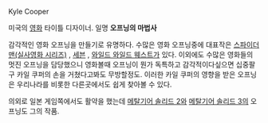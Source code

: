 Kyle Cooper

미국의 [[영화]] 타이틀 디자이너. 일명 '''오프닝의 마법사'''

감각적인 영화 오프닝을 만들기로 유명하다. 수많은 영화 오프닝중에 대표작은 [[스파이더맨(실사영화 시리즈)]] , [[세븐]] , [[와일드 와일드 웨스트]]가 있다. 이외에도 수많은 영화들의 멋진 오프닝을 담당했으니 영화볼때 오프닝이 뭔가 독특하고 감각적이다싶으면 십중팔구 카일 쿠퍼의 손을 거쳤다고봐도 무방할정도. 이러한 카일 쿠퍼의 영향을 받은 오프닝은 우리나라를 비롯한 다른곳에서도 쉽게 찾아볼 수 있다.

의외로 일본 게임쪽에서도 활약을 했는데 [[메탈기어 솔리드 2]]와 [[메탈기어 솔리드 3]]의 오프닝도 그의 작품.
